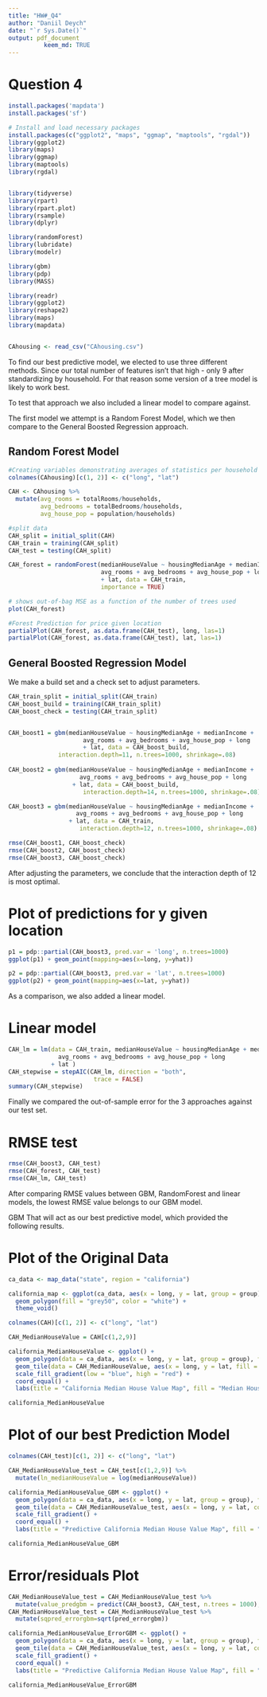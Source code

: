 ```yaml
---
title: "HW#_Q4"
author: "Daniil Deych"
date: "`r Sys.Date()`"
output: pdf_document
          keem_md: TRUE
---
```

# Question 4

```r
install.packages('mapdata')
install.packages('sf')

# Install and load necessary packages
install.packages(c("ggplot2", "maps", "ggmap", "maptools", "rgdal"))
library(ggplot2)
library(maps)
library(ggmap)
library(maptools)
library(rgdal)


library(tidyverse)
library(rpart)
library(rpart.plot)
library(rsample) 
library(dplyr)

library(randomForest)
library(lubridate)
library(modelr)

library(gbm)
library(pdp)
library(MASS)

library(readr)
library(ggplot2)
library(reshape2)
library(maps)
library(mapdata)


CAhousing <- read_csv("CAhousing.csv")
```
To find our best predictive model, we elected to use three different methods. Since our total number of features isn't that high - only 9 after standardizing by household. For that reason some version of a tree model is likely to work best.

To test that approach we also included a linear model to compare against.

The first model we attempt is a Random Forest Model, which we then compare to the General Boosted Regression approach.

## Random Forest Model

```r
#Creating variables demonstrating averages of statistics per household
colnames(CAhousing)[c(1, 2)] <- c("long", "lat")

CAH <- CAhousing %>%
  mutate(avg_rooms = totalRooms/households, 
         avg_bedrooms = totalBedrooms/households,
         avg_house_pop = population/households) 

#split data
CAH_split = initial_split(CAH)
CAH_train = training(CAH_split)
CAH_test = testing(CAH_split)

CAH_forest = randomForest(medianHouseValue ~ housingMedianAge + medianIncome + 
                          avg_rooms + avg_bedrooms + avg_house_pop + long
                          + lat, data = CAH_train,
                          importance = TRUE)

# shows out-of-bag MSE as a function of the number of trees used
plot(CAH_forest)

#Forest Prediction for price given location
partialPlot(CAH_forest, as.data.frame(CAH_test), long, las=1)
partialPlot(CAH_forest, as.data.frame(CAH_test), lat, las=1)
```

## General Boosted Regression Model

We make a build set and a check set to adjust parameters.

```r
CAH_train_split = initial_split(CAH_train)
CAH_boost_build = training(CAH_train_split)
CAH_boost_check = testing(CAH_train_split)


CAH_boost1 = gbm(medianHouseValue ~ housingMedianAge + medianIncome +
                     avg_rooms + avg_bedrooms + avg_house_pop + long
                     + lat, data = CAH_boost_build,
              interaction.depth=11, n.trees=1000, shrinkage=.08)
 
CAH_boost2 = gbm(medianHouseValue ~ housingMedianAge + medianIncome +
                    avg_rooms + avg_bedrooms + avg_house_pop + long
                  + lat, data = CAH_boost_build,
                     interaction.depth=14, n.trees=1000, shrinkage=.08)

CAH_boost3 = gbm(medianHouseValue ~ housingMedianAge + medianIncome +
                   avg_rooms + avg_bedrooms + avg_house_pop + long
                 + lat, data = CAH_train,
                    interaction.depth=12, n.trees=1000, shrinkage=.08)

rmse(CAH_boost1, CAH_boost_check)
rmse(CAH_boost2, CAH_boost_check)
rmse(CAH_boost3, CAH_boost_check)
```
After adjusting the parameters, we conclude that the interaction depth of 12 is most optimal.

# Plot of predictions for y given location 

```r
p1 = pdp::partial(CAH_boost3, pred.var = 'long', n.trees=1000)
ggplot(p1) + geom_point(mapping=aes(x=long, y=yhat))

p2 = pdp::partial(CAH_boost3, pred.var = 'lat', n.trees=1000)
ggplot(p2) + geom_point(mapping=aes(x=lat, y=yhat))
```
As a comparison, we also added a linear model.

# Linear model

```r
CAH_lm = lm(data = CAH_train, medianHouseValue ~ housingMedianAge + medianIncome +
              avg_rooms + avg_bedrooms + avg_house_pop + long
            + lat )
CAH_stepwise = stepAIC(CAH_lm, direction = "both", 
                        trace = FALSE)
summary(CAH_stepwise)
```
Finally we compared the out-of-sample error for the 3 approaches against our test set.

# RMSE test

```r
rmse(CAH_boost3, CAH_test)
rmse(CAH_forest, CAH_test)
rmse(CAH_lm, CAH_test)
```
After comparing RMSE values between GBM, RandomForest and linear models, the lowest RMSE value belongs to our GBM model. 

GBM That will act as our best predictive model, which provided the following results.

# Plot of the Original Data
```r
ca_data <- map_data("state", region = "california")

california_map <- ggplot(ca_data, aes(x = long, y = lat, group = group)) +
  geom_polygon(fill = "grey50", color = "white") +
  theme_void()

colnames(CAH)[c(1, 2)] <- c("long", "lat") 

CAH_MedianHouseValue = CAH[c(1,2,9)]

california_MedianHouseValue <- ggplot() +
  geom_polygon(data = ca_data, aes(x = long, y = lat, group = group), fill = "white", color = "black") +
  geom_tile(data = CAH_MedianHouseValue, aes(x = long, y = lat, fill = medianHouseValue), alpha = 1) +
  scale_fill_gradient(low = "blue", high = "red") +
  coord_equal() +
  labs(title = "California Median House Value Map", fill = "Median House Value")

california_MedianHouseValue
```
# Plot of our best Prediction Model
```r
colnames(CAH_test)[c(1, 2)] <- c("long", "lat")

CAH_MedianHouseValue_test = CAH_test[c(1,2,9)] %>%
  mutate(ln_medianHouseValue = log(medianHouseValue))

california_MedianHouseValue_GBM <- ggplot() +
  geom_polygon(data = ca_data, aes(x = long, y = lat, group = group), fill = "white", color = "black") +
  geom_tile(data = CAH_MedianHouseValue_test, aes(x = long, y = lat, color = medianHouseValue), alpha = 1) +
  scale_fill_gradient() +
  coord_equal() +
  labs(title = "Predictive California Median House Value Map", fill = "Median House Value")

california_MedianHouseValue_GBM
```
# Error/residuals Plot
```r

CAH_MedianHouseValue_test = CAH_MedianHouseValue_test %>%
  mutate(value_predgbm = predict(CAH_boost3, CAH_test, n.trees = 1000),pred_errorgbm=(medianHouseValue-value_predgbm)^2) 
CAH_MedianHouseValue_test = CAH_MedianHouseValue_test %>%
  mutate(sqpred_errorgbm=sqrt(pred_errorgbm))

california_MedianHouseValue_ErrorGBM <- ggplot() +
  geom_polygon(data = ca_data, aes(x = long, y = lat, group = group), fill = "white", color = "black") +
  geom_tile(data = CAH_MedianHouseValue_test, aes(x = long, y = lat, color = sqpred_errorgbm), alpha = 1) +
  scale_fill_gradient() +
  coord_equal() +
  labs(title = "Predictive California Median House Value Map", fill = "Median House Value")

california_MedianHouseValue_ErrorGBM

```



